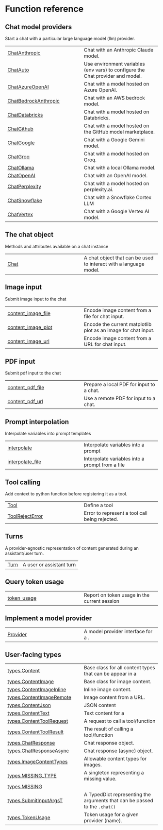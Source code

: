 # Function reference {.doc .doc-index}

## Chat model providers

Start a chat with a particular large language model (llm) provider.

| | |
| --- | --- |
| [ChatAnthropic](ChatAnthropic.qmd#chatlas.ChatAnthropic) | Chat with an Anthropic Claude model. |
| [ChatAuto](ChatAuto.qmd#chatlas.ChatAuto) | Use environment variables (env vars) to configure the Chat provider and model. |
| [ChatAzureOpenAI](ChatAzureOpenAI.qmd#chatlas.ChatAzureOpenAI) | Chat with a model hosted on Azure OpenAI. |
| [ChatBedrockAnthropic](ChatBedrockAnthropic.qmd#chatlas.ChatBedrockAnthropic) | Chat with an AWS bedrock model. |
| [ChatDatabricks](ChatDatabricks.qmd#chatlas.ChatDatabricks) | Chat with a model hosted on Databricks. |
| [ChatGithub](ChatGithub.qmd#chatlas.ChatGithub) | Chat with a model hosted on the GitHub model marketplace. |
| [ChatGoogle](ChatGoogle.qmd#chatlas.ChatGoogle) | Chat with a Google Gemini model. |
| [ChatGroq](ChatGroq.qmd#chatlas.ChatGroq) | Chat with a model hosted on Groq. |
| [ChatOllama](ChatOllama.qmd#chatlas.ChatOllama) | Chat with a local Ollama model. |
| [ChatOpenAI](ChatOpenAI.qmd#chatlas.ChatOpenAI) | Chat with an OpenAI model. |
| [ChatPerplexity](ChatPerplexity.qmd#chatlas.ChatPerplexity) | Chat with a model hosted on perplexity.ai. |
| [ChatSnowflake](ChatSnowflake.qmd#chatlas.ChatSnowflake) | Chat with a Snowflake Cortex LLM |
| [ChatVertex](ChatVertex.qmd#chatlas.ChatVertex) | Chat with a Google Vertex AI model. |

## The chat object

Methods and attributes available on a chat instance

| | |
| --- | --- |
| [Chat](Chat.qmd#chatlas.Chat) | A chat object that can be used to interact with a language model. |

## Image input

Submit image input to the chat

| | |
| --- | --- |
| [content_image_file](content_image_file.qmd#chatlas.content_image_file) | Encode image content from a file for chat input. |
| [content_image_plot](content_image_plot.qmd#chatlas.content_image_plot) | Encode the current matplotlib plot as an image for chat input. |
| [content_image_url](content_image_url.qmd#chatlas.content_image_url) | Encode image content from a URL for chat input. |

## PDF input

Submit pdf input to the chat

| | |
| --- | --- |
| [content_pdf_file](content_pdf_file.qmd#chatlas.content_pdf_file) | Prepare a local PDF for input to a chat. |
| [content_pdf_url](content_pdf_url.qmd#chatlas.content_pdf_url) | Use a remote PDF for input to a chat. |

## Prompt interpolation

Interpolate variables into prompt templates

| | |
| --- | --- |
| [interpolate](interpolate.qmd#chatlas.interpolate) | Interpolate variables into a prompt |
| [interpolate_file](interpolate_file.qmd#chatlas.interpolate_file) | Interpolate variables into a prompt from a file |

## Tool calling

Add context to python function before registering it as a tool.

| | |
| --- | --- |
| [Tool](Tool.qmd#chatlas.Tool) | Define a tool |
| [ToolRejectError](ToolRejectError.qmd#chatlas.ToolRejectError) | Error to represent a tool call being rejected. |

## Turns

A provider-agnostic representation of content generated during an assistant/user turn.

| | |
| --- | --- |
| [Turn](Turn.qmd#chatlas.Turn) | A user or assistant turn |

## Query token usage

| | |
| --- | --- |
| [token_usage](token_usage.qmd#chatlas.token_usage) | Report on token usage in the current session |

## Implement a model provider

| | |
| --- | --- |
| [Provider](Provider.qmd#chatlas.Provider) | A model provider interface for a [](`~chatlas.Chat`). |

## User-facing types

| | |
| --- | --- |
| [types.Content](types.Content.qmd#chatlas.types.Content) | Base class for all content types that can be appear in a [](`~chatlas.Turn`) |
| [types.ContentImage](types.ContentImage.qmd#chatlas.types.ContentImage) | Base class for image content. |
| [types.ContentImageInline](types.ContentImageInline.qmd#chatlas.types.ContentImageInline) | Inline image content. |
| [types.ContentImageRemote](types.ContentImageRemote.qmd#chatlas.types.ContentImageRemote) | Image content from a URL. |
| [types.ContentJson](types.ContentJson.qmd#chatlas.types.ContentJson) | JSON content |
| [types.ContentText](types.ContentText.qmd#chatlas.types.ContentText) | Text content for a [](`~chatlas.Turn`) |
| [types.ContentToolRequest](types.ContentToolRequest.qmd#chatlas.types.ContentToolRequest) | A request to call a tool/function |
| [types.ContentToolResult](types.ContentToolResult.qmd#chatlas.types.ContentToolResult) | The result of calling a tool/function |
| [types.ChatResponse](types.ChatResponse.qmd#chatlas.types.ChatResponse) | Chat response object. |
| [types.ChatResponseAsync](types.ChatResponseAsync.qmd#chatlas.types.ChatResponseAsync) | Chat response (async) object. |
| [types.ImageContentTypes](types.ImageContentTypes.qmd#chatlas.types.ImageContentTypes) | Allowable content types for images. |
| [types.MISSING_TYPE](types.MISSING_TYPE.qmd#chatlas.types.MISSING_TYPE) | A singleton representing a missing value. |
| [types.MISSING](types.MISSING.qmd#chatlas.types.MISSING) |  |
| [types.SubmitInputArgsT](types.SubmitInputArgsT.qmd#chatlas.types.SubmitInputArgsT) | A TypedDict representing the arguments that can be passed to the `.chat()` |
| [types.TokenUsage](types.TokenUsage.qmd#chatlas.types.TokenUsage) | Token usage for a given provider (name). |